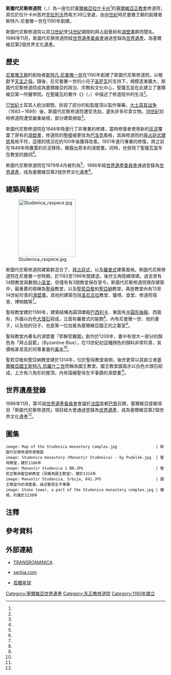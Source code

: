 {{coord|43|29|9.996|N|20|32|12.012|E|display=title}}

{{Infobox historic site
| name                    = 斯圖代尼察修道院
| native_name             = Манастир Студеница/Manastir Studenica
| native_language         = Serbian
| image                   = Monastir Studenica I.JPG
| image_size              = 260
| caption                 = 斯圖代尼察修道院
| locmapin                = Serbia
| map_width               = 180
| map_caption             = 斯圖代尼察修道院在塞爾維亞的位置
| coordinates             = {{coord|43|29|9.996|N|20|32|12.012|E}}
| location                = [[拉什卡州|拉什卡州]]，[[塞尔维亚|塞尔维亚]]
| built                   = 1196年
| designation1            = WHS
| designation1_offname    = Studenica Monastery
| designation1_date       = 1986年 <small>(第10屆[[世界遺產委員會|世界遺產委員會]])</small>
| designation1_number     = 389<ref name="UNESCO_389"/>
| designation1_criteria   = (i) (ii) (iv) (vi)
| designation1_type       = 文化遺產
| designation1_free1name  = 國家
| designation1_free1value = {{SRB}}
| designation1_free2name  = 區域
| designation1_free2value = [[欧洲地区世界遗产列表|歐洲]]
| designation2            = Cultural Heritage of Serbia
| designation2_offname    = Манастир Студеница
| designation2_type       = {{le|塞爾維亞極為重要文化遺產|Immovable Cultural Heritage of Exceptional Importance (Serbia)}}
| designation2_date       = {{日期|1979|4|7}}
| designation2_number     = SK 158<ref name="gov.rs_no"/>
}}

'''斯圖代尼察修道院'''（{{lang-sr-Cyrl|Манастир Студеница}}，{{lang-sr-Latn|Manastir Studenica}}）為一座位於[[塞爾維亞|塞爾維亞]][[拉什卡州|拉什卡州]]<ref name="boch"/>的[[塞爾維亞正教會|塞爾維亞正教會]]修道院，其位於拉什卡州首府[[克拉列沃|克拉列沃]]西南方39公里處，由[[中世紀|中世紀]]時尼曼雅王朝的創建者斯特凡·尼曼雅一世在1190年創建。

斯圖代尼察修道院以其[[13世紀|13世紀]]至[[14世紀|14世紀]]期間的拜占庭藝術和[[濕壁畫|濕壁畫]]群而聞名。1986年11月，斯圖代尼察修道院經[[世界遺產委員會|世界遺產委員會]]通過登錄為[[世界遺產|世界遺產]]，為塞爾維亞第2個世界文化遺產。

== 歷史 ==

[[尼曼雅王朝|尼曼雅王朝]]的創始者[[斯特凡·尼曼雅一世|斯特凡·尼曼雅一世]]在1190年創建了斯圖代尼察修道院，以敬獻予[[天主之母|天主之母]]。隨後，在尼曼雅一世的小兒子[[圣萨瓦|圣萨瓦]]的支持下，規模逐漸擴大，斯圖代尼察修道院成為塞爾維亞的政治、宗教和文化中心，聖薩瓦並在此建立了塞爾維亞第一所醫學院。在聖薩瓦的著作《{{le|斯圖代尼察禮儀典章|Studenica Typicon}}》（{{lang-sr-Cyrl|Студенички типик}}，{{lang-sr-Latn|Studenički tipik}}）中描述了修道院中的生活<ref name="worldheritagesite"/>。

[[17世紀|17世紀]]土耳其人統治期間，拆毀了部分的鉛製屋頂以製作彈藥。[[大土耳其战争|大土耳其战争]]（1683－1699）後，斯圖代尼察修道院遭受洗劫，遺失許多珍貴文物。[[19世紀|19世紀]]初{{le|第一次塞爾維亞起義|First Serbian Uprising}}時修道院遭受嚴重破壞，部分建築損毀<ref name="transromanica"/>。

斯圖代尼察修道院在1846年時進行了非專業的修建，當時修復者使用新的[[灰泥|灰泥]]覆蓋了原有的[[濕壁畫|濕壁畫]]，修道院的[[聖幛|聖幛]]被更改為[[巴洛克艺术|巴洛克]]風格，其與修道院的[[拜占庭式建筑|拜占庭式建筑]]風格不符，這樣的情況在約100年後獲得改善。1951年進行專業的修復，將之前在1846年時覆蓋的灰泥移除，顯露出原本的濕壁畫。同時，也發現了聖薩瓦當年在教堂的題詞<ref name="transromanica"/>。

斯圖代尼察修道院在1979年4月被列為{{le|塞爾維亞極為重要文化遺產|Immovable Cultural Heritage of Exceptional Importance (Serbia)}}<ref name="gov.rs"/>，1986年經[[世界遺產委員會|世界遺產委員會]]通過登錄為[[世界遺產|世界遺產]]，成為塞爾維亞第2個世界文化遺產<ref name="UNESCO_389"/>。

== 建築與藝術 ==

[[File:Studenica_raspece.jpg|180px]]

斯圖代尼察修道院建築群混合了{{le|拉什卡式建築|Raška architectural school|拉什卡式}}、[[拜占庭式建筑|拜占庭式]]，以及[[罗曼式建筑|羅曼式]]建築風格。斯圖代尼察修道院在尼曼雅一世時期，於1183至1196年間建造，後世又再陸續增建。過去曾有14間教堂與數間[[小圣堂|小圣堂]]，但僅有有3間教堂保存至今。斯圖代尼察修道院現存建築中，最重要的兩棟為[[天主之母|聖母]]教堂，以及[[聖若亞敬|聖若亞敬]]和[[聖亞納|聖亞納]]教堂，兩座教堂內有13至14世紀珍貴的[[濕壁畫|濕壁畫]]。其他的建築包括[[圣尼古拉|圣尼古拉]]教堂、鐘塔、食堂、修道院宿舍、博物館等<ref name="transromanica"/>。

聖母教堂建於1186年，建築結構為圓頂單殿[[巴西利卡|巴西利卡]]、東面有[[半圓形後殿|半圓形後殿]]、西面有{{le|教堂前廳|Narthex}}，外牆以白色[[大理石|大理石]]砌成，立面有羅曼式的裝飾<ref name="transromanica"/>，內有尼曼雅一世、他的妻子{{le|安娜 (塞爾維亞)|Anastasia of Serbia|安娜}}，以及他的兒子，也是第一位加冕為塞爾維亞國王的{{le|斯特凡·尼曼雅二世|Stefan the First-Crowned}}之墓室<ref name="UNESCO_389"/>。

聖母教堂內著名的濕壁畫「耶穌受難圖」{{notetag|直譯為釘死於十字架上。}}創作於1208年，畫中有很大一部分的顏色為「拜占庭藍」（Byzantine Blue），在13世紀初這種顏色的顏料非常珍貴，其價格甚至高於同等重量的[[金|黃金]]<ref name="serbia"/>。

聖若亞敬和聖亞納教堂建於1314年，位於聖母教堂南側，後世更常以其創立者[[塞尔维亚君主列表|塞爾維亞國王]][[斯特凡·烏羅什二世|斯特凡·烏羅什二世]]而稱為國王教堂。國王教堂牆面亦以白色大理石砌成，上方有八角形的屋頂，內有描繪聖母生平事蹟的濕壁畫<ref name="lonelyplanet"/>。

== 世界遺產登錄 ==

1986年11月，第10屆[[世界遺產委員會|世界遺產委員會]]會議於[[法国|法国]]首都[[巴黎|巴黎]]召開，塞爾維亞提報項目「斯圖代尼察修道院」項目經大會通過登錄為[[世界遺產|世界遺產]]，成為塞爾維亞第2個世界文化遺產<ref name="UNESCO_389"/>。

{{世界遺產基準|1|2|4|6}}

== 圖集 ==

<gallery mode="packed">
 image: Map of the Studenica monastery complex.jpg                 | 斯圖代尼察修道院導覽圖
 image: Studenica monastery (Manastir Studenica) - by Pudelek.jpg  | 聖母教堂，建於1186年
 image: Manastir Studenica 1 BN.JPG                                | 聖若亞敬與聖亞納教堂（另稱為國王教堂），建於1314年
 image: Manastir Studenica, Srbija, 041.JPG                        | 國王教堂內的濕壁畫，描述聖母生平事蹟
 image: Stone tower, a part of the Studenica monastery complex.jpg | 鐘塔，約建於1230年
</gallery>

== 注釋 ==

{{notefoot}}

== 參考資料 ==

{{Reflist|30em|refs=

<ref name="boch">{{cite web | url=https://twh.boch.gov.tw/world/intro.aspx?id=759 | title=斯圖德尼察修道院 | publisher=[[文化部文化資產局|文化部文化資產局]] | accessdate=2021-02-04 | language=zh-tw | archive-date=2021-02-04 | archive-url=https://web.archive.org/web/20210204062635/https://twh.boch.gov.tw/world/intro.aspx?id=759 | dead-url=no }}</ref>

<ref name="gov.rs">{{cite web | url=http://www.heritage.gov.rs/english/nepokretna_kulturna_dobra.php | title=Immovable cultural property - IMP | publisher=Institute for the Protection of Cultural Monuments of Serbia | accessdate=2021-02-04 | language=en | archive-date=2020-11-08 | archive-url=https://web.archive.org/web/20201108232224/http://www.heritage.gov.rs/english/nepokretna_kulturna_dobra.php | dead-url=no }}</ref>

<ref name="gov.rs_no">{{cite web | url=http://www.heritage.gov.rs/cirilica/Download/SK.xls | title=ЦЕНТРАЛНИ РЕГИСТАР СПОМЕНИКА КУЛТУРЕ | publisher=Institute for the Protection of Cultural Monuments of Serbia | accessdate=2021-02-04 | language=sr | archive-date=2020-08-10 | archive-url=https://web.archive.org/web/20200810035127/http://www.heritage.gov.rs/cirilica/Download/SK.xls | dead-url=no }}</ref>

<ref name="lonelyplanet">{{cite web | url=https://www.lonelyplanet.com/serbia/southern-serbia/attractions/studenica-monastery/a/poi-sig/1528683/360680 | title=Studenica Monastery | publisher=[[孤獨星球|孤獨星球]] | accessdate=2021-02-04 | language=en | archive-date=2021-02-04 | archive-url=https://web.archive.org/web/20210204062636/https://www.lonelyplanet.com/serbia/southern-serbia/attractions/studenica-monastery/a/poi-sig/1528683/360680 | dead-url=no }}</ref>

<ref name="serbia">{{cite web | url=http://www.serbia.com/visit-serbia/cultural-attractions/monasteries-and-churches/studenica-monastery-of-incredible-frescoes/ | title=Studenica, monastery of incredible frescoes | publisher=serbia.com | accessdate=2021-02-04 | language=en | archive-date=2021-01-02 | archive-url=https://web.archive.org/web/20210102215332/http://www.serbia.com/visit-serbia/cultural-attractions/monasteries-and-churches/studenica-monastery-of-incredible-frescoes/ | dead-url=no }}</ref>

<ref name="transromanica">{{cite web | url=https://www.transromanica.com/location/monastery-studenica/ | title=STUDENICA MONASTERY | publisher=transromanica | accessdate=2021-02-04 | language=en | archive-date=2020-09-19 | archive-url=https://web.archive.org/web/20200919025808/https://www.transromanica.com/location/monastery-studenica/ | dead-url=no }}</ref>

<ref name="UNESCO_389">{{cite web | url=http://whc.unesco.org/en/list/389/ | title=Studenica Monastery | publisher=[[聯合國教科文組織|聯合國教科文組織]] | accessdate=2021-02-03 | language=en | archive-date=2021-01-26 | archive-url=https://web.archive.org/web/20210126202557/http://whc.unesco.org/en/list/389 | dead-url=no }}</ref>

<ref name="worldheritagesite">{{cite web | url=https://www.worldheritagesite.org/list/Studenica+Monastery | title=Studenica Monastery | publisher=worldheritagesite.org | accessdate=2021-02-04 | language=en | archive-date=2021-02-04 | archive-url=https://web.archive.org/web/20210204062721/https://www.worldheritagesite.org/list/Studenica+Monastery | dead-url=no }}</ref>

}}

== 外部連結 ==

{{Commonscat|Studenica Monastery}}
* {{en}}[https://www.transromanica.com/location/monastery-studenica/ TRANSROMANICA] {{Wayback|url=https://www.transromanica.com/location/monastery-studenica/ |date=20200919025808 }}
* {{en}}[http://www.serbia.com/visit-serbia/cultural-attractions/monasteries-and-churches/studenica-monastery-of-incredible-frescoes/ serbia.com] {{Wayback|url=http://www.serbia.com/visit-serbia/cultural-attractions/monasteries-and-churches/studenica-monastery-of-incredible-frescoes/ |date=20210102215332 }}
* {{en}}[https://www.lonelyplanet.com/serbia/southern-serbia/attractions/studenica-monastery/a/poi-sig/1528683/360680 孤獨星球] {{Wayback|url=https://www.lonelyplanet.com/serbia/southern-serbia/attractions/studenica-monastery/a/poi-sig/1528683/360680 |date=20210204062636 }}

{{塞尔维亚世界遗产}}
[[Category:塞爾維亞世界遺產|Category:塞爾維亞世界遺產]]
[[Category:东正教修道院|Category:东正教修道院]]
[[Category:1190年建立|Category:1190年建立]]